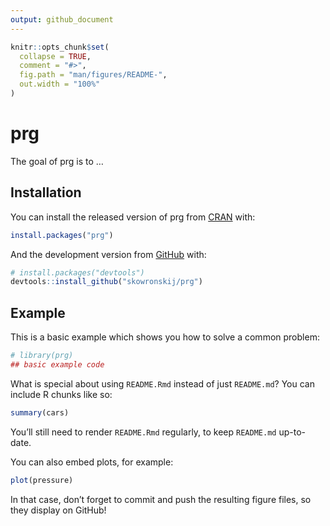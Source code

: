 ```yaml
---
output: github_document
---
```


<!-- README.md is generated from README.Rmd. Please edit that file -->

```r
knitr::opts_chunk$set(
  collapse = TRUE,
  comment = "#>",
  fig.path = "man/figures/README-",
  out.width = "100%"
)
```

# prg

<!-- badges: start -->
<!-- badges: end -->

The goal of prg is to ...

## Installation

You can install the released version of prg from [CRAN](https://CRAN.R-project.org) with:

``` r
install.packages("prg")
```

And the development version from [GitHub](https://github.com/) with:

``` r
# install.packages("devtools")
devtools::install_github("skowronskij/prg")
```
## Example

This is a basic example which shows you how to solve a common problem:

```r
# library(prg)
## basic example code
```

What is special about using `README.Rmd` instead of just `README.md`? You can include R chunks like so:

```r
summary(cars)
```

You'll still need to render `README.Rmd` regularly, to keep `README.md` up-to-date.

You can also embed plots, for example:

```r
plot(pressure)
```

In that case, don't forget to commit and push the resulting figure files, so they display on GitHub!
